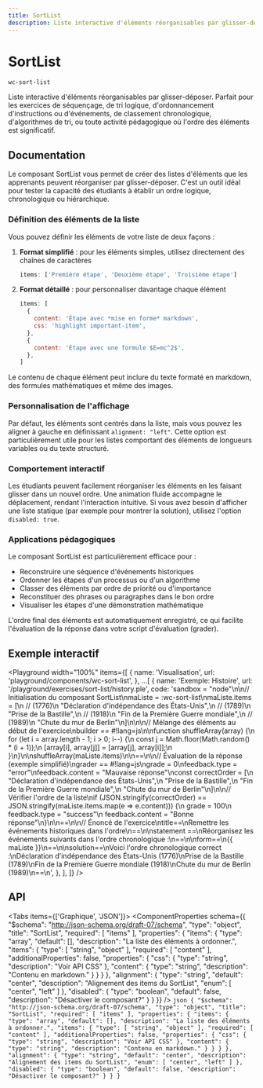 ```yaml
---
title: SortList
description: Liste interactive d'éléments réorganisables par glisser-déposer. Parfait pour les exercices de séquençage, de tri logique, d'ordonnancement d'instructions ou d'événements, de classement chronologique, d'algorithmes de tri, ou toute activité pédagogique où l'ordre des éléments est significatif.
---
```



# SortList

`wc-sort-list`

Liste interactive d'éléments réorganisables par glisser-déposer. Parfait pour les exercices de séquençage, de tri logique, d'ordonnancement d'instructions ou d'événements, de classement chronologique, d'algorithmes de tri, ou toute activité pédagogique où l'ordre des éléments est significatif.

## Documentation

Le composant SortList vous permet de créer des listes d'éléments que les apprenants peuvent réorganiser par glisser-déposer. C'est un outil idéal pour tester la capacité des étudiants à établir un ordre logique, chronologique ou hiérarchique.

### Définition des éléments de la liste

Vous pouvez définir les éléments de votre liste de deux façons :

1. **Format simplifié** : pour les éléments simples, utilisez directement des chaînes de caractères

   ```js
   items: ['Première étape', 'Deuxième étape', 'Troisième étape']
   ```

2. **Format détaillé** : pour personnaliser davantage chaque élément
   ```js
   items: [
     {
       content: 'Étape avec *mise en forme* markdown',
       css: 'highlight important-item',
     },
     {
       content: 'Étape avec une formule $E=mc^2$',
     },
   ]
   ```

Le contenu de chaque élément peut inclure du texte formaté en markdown, des formules mathématiques et même des images.

### Personnalisation de l'affichage

Par défaut, les éléments sont centrés dans la liste, mais vous pouvez les aligner à gauche en définissant `alignment: "left"`. Cette option est particulièrement utile pour les listes comportant des éléments de longueurs variables ou du texte structuré.

### Comportement interactif

Les étudiants peuvent facilement réorganiser les éléments en les faisant glisser dans un nouvel ordre. Une animation fluide accompagne le déplacement, rendant l'interaction intuitive. Si vous avez besoin d'afficher une liste statique (par exemple pour montrer la solution), utilisez l'option `disabled: true`.

### Applications pédagogiques

Le composant SortList est particulièrement efficace pour :

- Reconstruire une séquence d'événements historiques
- Ordonner les étapes d'un processus ou d'un algorithme
- Classer des éléments par ordre de priorité ou d'importance
- Reconstituer des phrases ou paragraphes dans le bon ordre
- Visualiser les étapes d'une démonstration mathématique

L'ordre final des éléments est automatiquement enregistré, ce qui facilite l'évaluation de la réponse dans votre script d'évaluation (grader).

## Exemple interactif

<Playground
  width="100%"
  items={[
    {
      name: 'Visualisation',
      url: 'playground/components/wc-sort-list',
    },
    ...[
      {
        name: 'Exemple: Histoire',
        url: '/playground/exercises/sort-list/history.ple',
        code: 'sandbox = "node"\n\n// Initialisation du composant SortList\nmaListe = :wc-sort-list\nmaListe.items = [\n  // (1776)\n  "Déclaration d\'indépendance des États-Unis",\n  // (1789)\n  "Prise de la Bastille",\n  // (1918)\n  "Fin de la Première Guerre mondiale",\n  // (1989)\n  "Chute du mur de Berlin"\n]\n\n\n// Mélange des éléments au début de l\'exercice\nbuilder == #!lang=js\n\nfunction shuffleArray(array) {\n  for (let i = array.length - 1; i > 0; i--) {\n    const j = Math.floor(Math.random() * (i + 1));\n    [array[i], array[j]] = [array[j], array[i]];\n  }\n}\n\nshuffleArray(maListe.items)\n\n==\n\n// Évaluation de la réponse (exemple simplifié)\ngrader == #!lang=js\ngrade = 0\nfeedback.type = "error"\nfeedback.content = "Mauvaise réponse"\nconst correctOrder = [\n  "Déclaration d\'indépendance des États-Unis",\n  "Prise de la Bastille",\n  "Fin de la Première Guerre mondiale",\n  "Chute du mur de Berlin"\n]\n\n// Vérifier l\'ordre de la liste\nif (JSON.stringify(correctOrder) == JSON.stringify(maListe.items.map(e => e.content))) {\n    grade = 100\n    feedback.type = "success"\n    feedback.content = "Bonne réponse"\n}\n\n==\n\n// Énoncé de l\'exercice\ntitle==\nRemettre les événements historiques dans l\'ordre\n==\n\nstatement ==\nRéorganisez les événements suivants dans l\'ordre chronologique :\n==\n\nform==\n{{ maListe }}\n==\n\nsolution==\nVoici l\'ordre chronologique correct :\nDéclaration d\'indépendance des États-Unis (1776)\nPrise de la Bastille (1789)\nFin de la Première Guerre mondiale (1918)\nChute du mur de Berlin (1989)\n==\n',
      },
    ],
  ]}
/>

## API

<Tabs items={['Graphique', 'JSON']}>
  <Tab>
    <ComponentProperties schema={{
  "$schema": "http://json-schema.org/draft-07/schema",
  "type": "object",
  "title": "SortList",
  "required": [
    "items"
  ],
  "properties": {
    "items": {
      "type": "array",
      "default": [],
      "description": "La liste des éléments à ordonner.",
      "items": {
        "type": [
          "string",
          "object"
        ],
        "required": [
          "content"
        ],
        "additionalProperties": false,
        "properties": {
          "css": {
            "type": "string",
            "description": "Voir API CSS"
          },
          "content": {
            "type": "string",
            "description": "Contenu en markdown."
          }
        }
      }
    },
    "alignment": {
      "type": "string",
      "default": "center",
      "description": "Alignement des items du SortList",
      "enum": [
        "center",
        "left"
      ]
    },
    "disabled": {
      "type": "boolean",
      "default": false,
      "description": "Désactiver le composant?"
    }
  }
}} />
  </Tab>
  <Tab>
    ```json
    {
  "$schema": "http://json-schema.org/draft-07/schema",
  "type": "object",
  "title": "SortList",
  "required": [
    "items"
  ],
  "properties": {
    "items": {
      "type": "array",
      "default": [],
      "description": "La liste des éléments à ordonner.",
      "items": {
        "type": [
          "string",
          "object"
        ],
        "required": [
          "content"
        ],
        "additionalProperties": false,
        "properties": {
          "css": {
            "type": "string",
            "description": "Voir API CSS"
          },
          "content": {
            "type": "string",
            "description": "Contenu en markdown."
          }
        }
      }
    },
    "alignment": {
      "type": "string",
      "default": "center",
      "description": "Alignement des items du SortList",
      "enum": [
        "center",
        "left"
      ]
    },
    "disabled": {
      "type": "boolean",
      "default": false,
      "description": "Désactiver le composant?"
    }
  }
}
    ```
  </Tab>
</Tabs>
